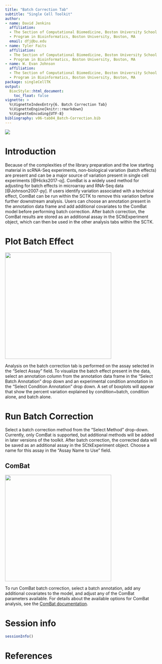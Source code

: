 ```yaml
---
title: "Batch Correction Tab"
subtitle: "Single Cell Toolkit"
author:
- name: David Jenkins
  affiliation: 
  - The Section of Computational Biomedicine, Boston University School of Medicine, Boston, MA
  - Program in Bioinformatics, Boston University, Boston, MA
  email: dfj@bu.edu
- name: Tyler Faits
  affiliation: 
  - The Section of Computational Biomedicine, Boston University School of Medicine, Boston, MA
  - Program in Bioinformatics, Boston University, Boston, MA
- name: W. Evan Johnson
  affiliation: 
  - The Section of Computational Biomedicine, Boston University School of Medicine, Boston, MA
  - Program in Bioinformatics, Boston University, Boston, MA
package: singleCellTK
output: 
  BiocStyle::html_document:
    toc_float: false
vignette: >
  %\VignetteIndexEntry{6. Batch Correction Tab}
  %\VignetteEngine{knitr::rmarkdown}
  %\VignetteEncoding{UTF-8}
bibliography: v06-tab04_Batch-Correction.bib
---
```


![](https://imgur.com/yYd67kz.png)

# Introduction

Because of the complexities of the library preparation and the low starting
material in scRNA-Seq experiments, non-biological variation (batch effects) are
present and can be a major source of variation present in single cell
experiments [@Hicks2017-oj]. ComBat is a widely used method for adjusting for
batch effects in microarray and RNA-Seq data [@Johnson2007-py]. If users
identify variation associated with a technical effect, ComBat can be run within
the SCTK to remove this variation before further downstream analysis. Users can
choose an annotation present in the annotation data frame and add additional
covariates to the ComBat model before performing batch correction. After batch
correction, the ComBat results are stored as an additional assay in the
SCtkExperiment object, which can then be used in the other analysis tabs within
the SCTK.

# Plot Batch Effect

<img src="https://imgur.com/NOT3dsi.png" width="350">

Analysis on the batch correction tab is performed on the assay selected in the
"Select Assay" field. To visualize the batch effect present in the data, select
an annotation column from the annotation data frame in the "Select Batch
Annotation" drop down and an experimental condition annotation in the "Select
Condition Annotation" drop down. A set of boxplots will appear that show the
percent variation explained by condition+batch, condition alone, and batch
alone.

# Run Batch Correction

Select a batch correction method from the "Select Method" drop-down. Currently,
only ComBat is supported, but additional methods will be added in later versions
of the toolkit. After batch correction, the corrected data will be saved as an
additional assay in the SCtkExperiment object. Choose a name for this assay in
the "Assay Name to Use" field.

## ComBat

<img src="https://imgur.com/MJ8A9Bu.png" width="350">

To run ComBat batch correction, select a batch annotation, add any additional
covariates to the model, and adjust any of the ComBat parameters available. For
details about the available options for ComBat analysis, see the
[ComBat documentation](https://www.bioconductor.org/packages/release/bioc/html/sva.html).

# Session info {.unnumbered}

```r
sessionInfo()
```

# References {.unnumbered}
